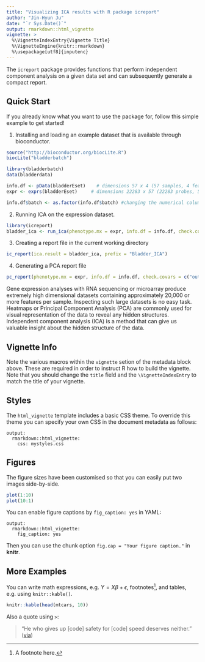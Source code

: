 ```yaml
---
title: "Visualizing ICA results with R package icreport"
author: "Jin-Hyun Ju"
date: "`r Sys.Date()`"
output: rmarkdown::html_vignette
vignette: >
  %\VignetteIndexEntry{Vignette Title}
  %\VignetteEngine{knitr::rmarkdown}
  %\usepackage[utf8]{inputenc}
---
```


The `icreport` package provides functions that perform independent component analysis on a given data set and can subsequently generate a compact report. 

## Quick Start

If you already know what you want to use the package for, follow this simple example to get started!

1) Installing and loading an example dataset that is available through bioconductor.

```r
source("http://bioconductor.org/biocLite.R")
biocLite("bladderbatch")
```


```r
library(bladderbatch)
data(bladderdata)

info.df <- pData(bladderEset)    # dimensions 57 x 4 (57 samples, 4 features) is the info.df 
expr <- exprs(bladderEset)     # dimensions 22283 x 57 (22283 probes, 57 samples)

info.df$batch <- as.factor(info.df$batch) #changing the numerical column into factors


```

2) Running ICA on the expression dataset. 

```r
library(icreport)
bladder_ica <- run_ica(phenotype.mx = expr, info.df = info.df, check.covars = c("outcome","batch"),n.runs = 5,n.cores = 5)

```

3) Creating a report file in the current working directory

```r
ic_report(ica.result = bladder_ica, prefix = "Bladder_ICA")
```

4) Generating a PCA report file 

```r

pc_report(phenotype.mx = expr, info.df = info.df, check.covars = c("outcome","batch"),prefix = "Bladder_PCA" )

```

Gene expression analyses with RNA sequencing or microarray produce extremely high dimensional datasets containing approximately 20,000 or more features per sample. Inspecting such large datasets is no easy task. Heatmaps or Principal Component Analysis (PCA) are commonly used for visual representation of the data to reveal any hidden structures. Independent component analysis (ICA) is a method that can give us valuable insight about the hidden structure of the data. 

## Vignette Info

Note the various macros within the `vignette` setion of the metadata block above. These are required in order to instruct R how to build the vignette. Note that you should change the `title` field and the `\VignetteIndexEntry` to match the title of your vignette.

## Styles

The `html_vignette` template includes a basic CSS theme. To override this theme you can specify your own CSS in the document metadata as follows:

    output: 
      rmarkdown::html_vignette:
        css: mystyles.css

## Figures

The figure sizes have been customised so that you can easily put two images side-by-side. 

```r
plot(1:10)
plot(10:1)
```

You can enable figure captions by `fig_caption: yes` in YAML:

    output:
      rmarkdown::html_vignette:
        fig_caption: yes

Then you can use the chunk option `fig.cap = "Your figure caption."` in **knitr**.

## More Examples

You can write math expressions, e.g. $Y = X\beta + \epsilon$, footnotes^[A footnote here.], and tables, e.g. using `knitr::kable()`.

```r
knitr::kable(head(mtcars, 10))
```

Also a quote using `>`:

> "He who gives up [code] safety for [code] speed deserves neither."
([via](https://twitter.com/hadleywickham/status/504368538874703872))
